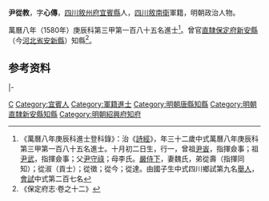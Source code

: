 {{明清人物信息框
| 姓名 = 尹從教
| 原名 =
| 圖片名稱= 
| 圖片大小 =
| 圖片說明 = 
| 最高職務 =
| 國家 = 大明 
| 爵位 =
| 籍貫 = [[四川|四川]][[敘州府|敘州府]][[宜賓縣|宜賓縣]]
| 族裔 = 
| 字號 = 字心傳
| 諡號 =
| 出生日期 = 十月初二日
| 出生地點 =
| 逝世日期 = 卒年不詳
| 逝世地點 =
| 墓葬 =
| 配偶 = 魏氏
| 親屬 = 父[[尹守祿|尹守祿]]，母李氏<br>弟 [[尹從淑|尹從淑]]
| 出身 =
* 萬曆八年庚辰科進士
| 經歷 =
| 著作 = 
}}
'''尹從教'''{{BD|1549年||？年||}}，字'''心傳'''，[[四川|四川]][[敘州府|敘州府]][[宜賓縣|宜賓縣]]人，[[四川|四川]][[敘南衛|敘南衛]]軍籍，明朝政治人物。

萬曆八年（1580年）庚辰科第三甲第一百八十五名進士<ref>《萬曆八年庚辰科進士登科錄》：治《[[詩經|詩經]]》，年三十二歲中式萬曆八年庚辰科第三甲第一百八十五名進士。十月初二日生，行一，曾祖[[尹峕|尹峕]]，指揮僉事；祖[[尹武|尹武]]，指揮僉事；父[[尹守祿|尹守祿]]；母李氏。[[嚴侍下|嚴侍下]]，妻魏氏，弟從壽（指揮同知）；從淑（貢士）；從徵；從今；從達。由國子生中式四川鄉試第九名[[舉人|舉人]]，[[會試|會試]]中式第二百七名</ref>。曾官[[北直隸|直隸]][[保定府|保定府]][[新安縣|新安縣]]（今[[河北省|河北省]][[安新縣|安新縣]]）知縣<ref>《保定府志·卷之十二》</ref>。

== 参考资料 ==
{{reflist}}

{{start box}}
{{s-off}}
{{s-before|[[單用賓|單用賓]]}}
{{s-title|明朝唐縣知縣|萬曆年間}}
{{s-after|[[劉可立|劉可立]]}}
|-
{{s-before|[[石崑玉|石崑玉]]}}
{{s-title|明朝紹興府知府|1598年－1601年}}
{{s-after|[[劉文徵|劉文徵]]}}
{{end box}}

{{萬曆八年庚辰科殿试金榜}}

{{Authority control}}

{{DEFAULTSORT:Yin尹}}
[[Category:尹姓|C]]
[[Category:宜賓人|Category:宜賓人]]
[[Category:軍籍進士|Category:軍籍進士]]
[[Category:明朝唐縣知縣|Category:明朝唐縣知縣]]
[[Category:明朝直隸新安縣知縣|Category:明朝直隸新安縣知縣]]
[[Category:明朝紹興府知府|Category:明朝紹興府知府]]


{{明朝人物小作品}}